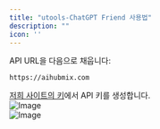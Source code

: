 ```yaml
---
title: "utools-ChatGPT Friend 사용법"
description: ""
icon: ''
---
```


API URL을 다음으로 채웁니다:
```
https://aihubmix.com
```  
[저희 사이트의 키](https://aihubmix.com/token)에서 API 키를 생성합니다.  
![Image](../../public/en/utools1.png)  
![Image](../../public/en/utools2.png)  